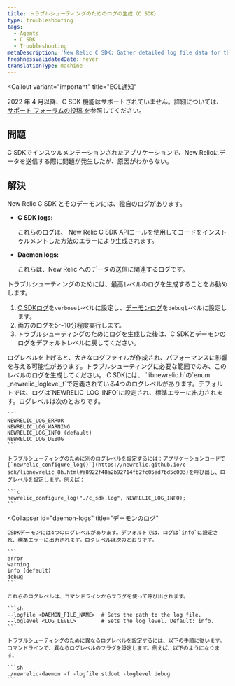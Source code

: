 ```yaml
---
title: トラブルシューティングのためのログの生成（C SDK）
type: troubleshooting
tags:
  - Agents
  - C SDK
  - Troubleshooting
metaDescription: 'New Relic C SDK: Gather detailed log file data for the SDK and daemon to diagnose problems, then return logs to their default levels.'
freshnessValidatedDate: never
translationType: machine
---
```


<Callout
  variant="important"
  title="EOL通知"
>
  2022 年 4 月以降、C SDK 機能はサポートされていません。詳細については、 [サポート フォーラムの投稿 を](https://discuss.newrelic.com/t/q1-bulk-eol-announcement-fy23/181744)参照してください。
</Callout>

## 問題

C SDKでインスツルメンテーションされたアプリケーションで、New Relicにデータを送信する際に問題が発生したが、原因がわからない。

## 解決

New Relic C SDK とそのデーモンには、独自のログがあります。

* <DNT>**C SDK logs:**</DNT>

  これらのログは、 New Relic C SDK APIコールを使用してコードをインストゥルメントした方法のエラーにより生成されます。

* <DNT>**Daemon logs:**</DNT>

  これらは、New Relic へのデータの送信に関連するログです。

トラブルシューティングのためには、最高レベルのログを生成することをお勧めします。

1. [C SDKログ](#c-sdk-logs)を`verbose`レベルに設定し、[デーモンログ](#daemon-logs)を`debug`レベルに設定します。
2. 両方のログを5～10分程度実行します。
3. トラブルシューティングのためにログを生成した後は、C SDKとデーモンのログをデフォルトレベルに戻してください。

<Callout variant="caution">
  ログレベルを上げると、大きなログファイルが作成され、パフォーマンスに影響を与える可能性があります。トラブルシューティングに必要な範囲でのみ、このレベルのログを生成してください。
</Callout>

<CollapserGroup>
  <Collapser
    id="c-sdk-logs"
    title="C SDKログ"
  >
    C SDKには、 `libnewrelic.h`の`enum _newrelic_loglevel_t`で定義されている4つのログレベルがあります。デフォルトでは、ログは`NEWRELIC_LOG_INFO`に設定され、標準エラーに出力されます。ログレベルは次のとおりです。

    ```
    NEWRELIC_LOG_ERROR
    NEWRELIC_LOG_WARNING
    NEWRELIC_LOG_INFO (default)
    NEWRELIC_LOG_DEBUG
    ```

    トラブルシューティングのために別のログレベルを設定するには：アプリケーションコードで[`newrelic_configure_log()`](https://newrelic.github.io/c-sdk/libnewrelic_8h.html#a8922f48a2b92714fb2fc05ad7bd5c003)を呼び出し、ログレベルを設定します。例えば：

    ```c
    newrelic_configure_log("./c_sdk.log", NEWRELIC_LOG_INFO);
    ```
  </Collapser>

  <Collapser
    id="daemon-logs"
    title="デーモンのログ"
  >
    CSDKデーモンには4つのログレベルがあります。デフォルトでは、ログは`info`に設定され、標準エラーに出力されます。ログレベルは次のとおりです。

    ```
    error
    warning
    info (default)
    debug
    ```

    これらのログレベルは、コマンドラインからフラグを使って呼び出されます。

    ```sh
    --logfile <DAEMON_FILE_NAME>  # Sets the path to the log file.
    --loglevel <LOG_LEVEL>        # Sets the log level. Default: info.
    ```

    トラブルシューティングのために異なるログレベルを設定するには、以下の手順に従います。コマンドラインで、異なるログレベルのフラグを設定します。例えば、以下のようになります。

    ```sh
    ./newrelic-daemon -f -logfile stdout -loglevel debug
    ```
  </Collapser>
</CollapserGroup>